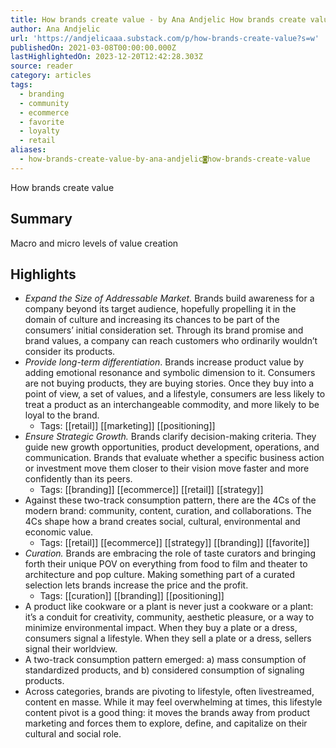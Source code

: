 ```yaml
---
title: How brands create value - by Ana Andjelic How brands create value
author: Ana Andjelic
url: 'https://andjelicaaa.substack.com/p/how-brands-create-value?s=w'
publishedOn: 2021-03-08T00:00:00.000Z
lastHighlightedOn: 2023-12-20T12:42:28.303Z
source: reader
category: articles
tags:
  - branding
  - community
  - ecommerce
  - favorite
  - loyalty
  - retail
aliases:
  - how-brands-create-value-by-ana-andjelic◙how-brands-create-value
---
```

How brands create value

## Summary

Macro and micro levels of value creation

## Highlights
- *Expand the Size of Addressable Market.* Brands build awareness for a company beyond its target audience, hopefully propelling it in the domain of culture and increasing its chances to be part of the consumers’ initial consideration set. Through its brand promise and brand values, a company can reach customers who ordinarily wouldn’t consider its products.
- *Provide long-term differentiation*. Brands increase product value by adding emotional resonance and symbolic dimension to it. Consumers are not buying products, they are buying stories. Once they buy into a point of view, a set of values, and a lifestyle, consumers are less likely to treat a product as an interchangeable commodity, and more likely to be loyal to the brand.
    - Tags: [[retail]] [[marketing]] [[positioning]] 
- *Ensure Strategic Growth.* Brands clarify decision-making criteria. They guide new growth opportunities, product development, operations, and communication. Brands that evaluate whether a specific business action or investment move them closer to their vision move faster and more confidently than its peers.
    - Tags: [[branding]] [[ecommerce]] [[retail]] [[strategy]] 
- Against these two-track consumption pattern, there are the 4Cs of the modern brand: community, content, curation, and collaborations. The 4Cs shape how a brand creates social, cultural, environmental and economic value.
    - Tags: [[retail]] [[ecommerce]] [[strategy]] [[branding]] [[favorite]] 
- *Curation.* Brands are embracing the role of taste curators and bringing forth their unique POV on everything from food to film and theater to architecture and pop culture. Making something part of a curated selection lets brands increase the price and the profit.
    - Tags: [[curation]] [[branding]] [[positioning]] 
- A product like cookware or a plant is never just a cookware or a plant: it’s a conduit for creativity, community, aesthetic pleasure, or a way to minimize environmental impact. When they buy a plate or a dress, consumers signal a lifestyle. When they sell a plate or a dress, sellers signal their worldview.
- A two-track consumption pattern emerged: a) mass consumption of standardized products, and b) considered consumption of signaling products.
- Across categories, brands are pivoting to lifestyle, often livestreamed, content en masse. While it may feel overwhelming at times, this lifestyle content pivot is a good thing: it moves the brands away from product marketing and forces them to explore, define, and capitalize on their cultural and social role.
